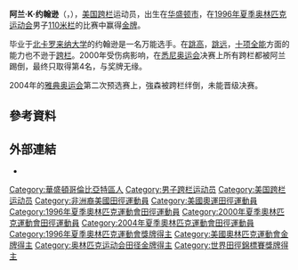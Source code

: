 {{Infobox sportsperson
| name                      = 阿兰·约翰逊<br />Allen Johnson
| image                     = Allen Johnson Helsinki 2005.jpg
| image_size                = 
| alt                       = 
| caption                   = 
| real_name                 = 
| native_name               = 
| native_name_lang          = 
| romanizedname             = 
| english_name              = 
| birth_name                = 
| nationality               = {{USA}}
| national_team             = {{USA}}
| ethnicity                 = 
| hometown                  = {{USA}}
| citizenship               = 
| birth_date                = {{Birth date and age|year=1971|month=3|day=1}}
| birth_place               = {{USA}}華盛頓哥倫比亞特區
| death_date                = 
| death_place               = 
| resting_place             = 
| resting_place_coordinates = 
| monuments                 = 
| residence                 = {{USA}}南卡羅來納州Irmo
| education                 = 北卡羅來納大學教堂山分校
| alma_mater                = Lake Braddock Secondary School<br />北卡羅來納大學教堂山分校
| occupation                = 
| years_active              = 1985 -
| agent                     = Daniel Escamilla
| height                    = {{height|m=1.78}}
| weight                    = {{weight|kg=75}}
| spouse                    = 
| country                   = {{USA}}
| sport                     = 田徑
| position                  = 
| shoots                    = 
| catches                   = 
| disability                = 
| disability_class          = 
| weight_class              = 
| weight_class_type         = 
| rank                      = 
| event                     = 跳高、三級跳遠、跳遠、短跑
| event_type                = 
| collegeteam               = 
| league                    = 
| league_type               = 
| club                      = Nike
| team                      = 
| turnedpro                 = 
| turnedpro_type            = 
| former_partner            = 
| coach                     = Sylvanues Hepburn
| retired                   = 
| coaching                  = 
| worlds                    = 
{{ubl
|'''1994年IAAF世界杯'''：110公尺跨欄（106.7公分）第二名
|'''1995年世界室內田徑錦標賽'''：60公尺跨欄（106.7公分）第一名
|'''1995年世界田徑錦標賽'''：110公尺跨欄（106.7公分）第一名
|'''1995年IAAF大獎總決賽'''：110公尺跨欄（106.7公分）第二名
|'''1997年世界田徑錦標賽'''：4×400公尺接力第八名
|'''1997年世界田徑錦標賽'''：110公尺跨欄（106.7公分）第一名
|'''1998年友好運動會'''：200公尺第五名
|'''1998年友好運動會'''：110公尺跨欄第二名
|'''2001年世界田徑錦標賽'''：110公尺跨欄（106.7公分）第一名
|'''2001年友好運動會'''：110公尺跨欄第一名
|'''2001年IAAF大獎總決賽'''：110公尺跨欄（106.7公分）第二名
|'''2002年IAAF世界杯'''：110公尺跨欄（106.7公分）第二名
|'''2003年世界室內田徑錦標賽'''：60公尺跨欄（106.7公分）第一名
|'''2003年世界田徑錦標賽'''：110公尺跨欄（106.7公分）第一名
|'''2003年IAAF世界田徑總決賽'''：110公尺跨欄（106.7公分）第一名
|'''2004年世界室內田徑錦標賽'''：60公尺跨欄（106.7公分）第一名
|'''2004年IAAF世界田徑總決賽'''：110公尺跨欄（106.7公分）第一名
|'''2005年世界田徑錦標賽'''：110公尺跨欄（106.7公分）第三名
|'''2005年IAAF世界田徑總決賽'''：110公尺跨欄（106.7公分）第一名
|'''2006年IAAF世界田徑總決賽'''：110公尺跨欄（106.7公分）第三名
|'''2006年IAAF世界杯'''：110公尺跨欄（106.7公分）第一名
|'''2007年IAAF世界田徑總決賽'''：110公尺跨欄（106.7公分）第六名
|'''2008年世界室內田徑錦標賽'''：60公尺跨欄（106.7公分）第二名
|'''2010年IAAF鑽石聯賽上海站'''：110公尺跨欄（106.7公分）第五名
}}
| regionals                 = 
| nationals                 = 
{{ubl
|'''1992年NCAA室內田徑錦標賽（Division I）'''：55公尺跨欄第一名
|'''1994年Athletissima'''：110公尺跨欄（106.7公分）第七名
|'''1994年Rieti運動會'''：110公尺跨欄（106.7公分）第二名
|'''1995年美國室內田徑錦標賽'''：60公尺跨欄（106.7公分）第一名
|'''1995年Athletissima'''：110公尺跨欄（106.7公分）第二名
|'''1995年DN Galan'''：110公尺跨欄（106.7公分）第二名
|'''1996年Millrose運動會'''：60公尺跨欄（106.7公分）第四名
|'''1996年Prefontaine經典賽'''：110公尺跨欄（106.7公分）第一名
|'''1996年美國室外田徑錦標賽'''：110公尺跨欄（106.7公分）第一名
|'''1996年DN Galan'''：110公尺跨欄（106.7公分）第一名
|'''1997年美國室外田徑錦標賽'''：110公尺跨欄（106.7公分）第一名
|'''1997年DN Galan'''：200公尺第三名
|'''1998年墨爾本田徑經典賽'''：200公尺第二名
|'''2000年美國室外田徑錦標賽'''：110公尺跨欄（106.7公分）第一名
|'''2001年美國室外田徑錦標賽'''：110公尺跨欄（106.7公分）第一名
|'''2002年美國室內田徑錦標賽'''：60公尺跨欄（106.7公分）第一名
|'''2002年美國室外田徑錦標賽'''：110公尺跨欄（106.7公分）第一名
|'''2003年美國室內田徑錦標賽'''：60公尺跨欄（106.7公分）第一名
|'''2003年美國室外田徑錦標賽'''：110公尺跨欄（106.7公分）第一名
|'''2004年美國室內田徑錦標賽'''：60公尺跨欄（106.7公分）第一名
|'''2004年大阪大獎賽'''：110公尺跨欄（106.7公分）第二名
|'''2004年大阪大獎賽'''：4×100公尺接力第二名
|'''2005年美國室外田徑錦標賽'''：110公尺跨欄（106.7公分）第一名
|'''2007年上海國際田徑黃金大獎賽'''：110公尺跨欄（106.7公分）第四名
|'''2010年Colorful大邱錦標賽'''：110公尺跨欄（106.7公分）第七名
}}
| olympics                  = 
{{ubl
|'''1996年夏季奧林匹克運動會'''：110公尺跨欄（106.7公分）第一名
|'''2000年夏季奧林匹克運動會'''：110公尺跨欄（106.7公分）第四名
}}
| paralympics               = 
| commonwealth              = 
| highestranking            = 
| pb                        = 
{{ubl
|'''跳高'''：2.11公尺 （1989年）
|'''三級跳遠'''：14.83公尺 （1989年）
|'''跳遠'''：8.14公尺 （1993年）
|'''60公尺'''：6.62秒 （1998年）
|'''100公尺'''：10.10秒（W：+7.1，超風速） （1999年）
|'''100公尺'''：10.41秒（W：-0.2） （1999年）
|'''200公尺'''：20.26秒（W：+1.9） （1997年）
|'''400公尺'''：47.92秒 （1999年）
|'''50公尺跨欄'''：6.40秒 （2005年）
|'''55公尺跨欄'''：7.03秒 （1994年）
|'''60公尺跨欄（106.7公分）'''：7.36秒 （2004年）
|'''110公尺跨欄（106.7公分）'''：12.92秒（W：+0.9） （1996年 '''美國室外田徑錦標賽紀錄'''）
|'''400公尺跨欄'''：52.00秒 （1991年）
}}
| medaltemplates            = 
{{MedalCountry|{{USA}}}}
{{MedalSport|男子田徑}}
{{MedalCompetition|Rieti運動會}}
{{MedalSilver|1994年義大利Rieti|110公尺跨欄（106.7公分）}}
{{MedalCompetition|IAAF世界杯}}
{{MedalSilver|1994年英國英格蘭倫敦|110公尺跨欄（106.7公分）}}
{{MedalSilver|2002年西班牙馬德里|110公尺跨欄（106.7公分）}}
{{MedalGold|2006年希臘雅典|110公尺跨欄（106.7公分）}}
{{MedalCompetition|世界室內田徑錦標賽}}
{{MedalGold|1995年西班牙加泰隆尼亞巴塞隆納|60公尺跨欄（106.7公分）}}
{{MedalGold|2003年英國英格蘭伯明罕|60公尺跨欄（106.7公分）}}
{{MedalGold|2004年匈牙利布達佩斯|60公尺跨欄（106.7公分）}}
{{MedalSilver|2008年西班牙瓦倫西亞|60公尺跨欄（106.7公分）}}
{{MedalCompetition|Athletissima}}
{{MedalSilver|1995年瑞士洛桑|110公尺跨欄（106.7公分）}}
{{MedalCompetition|DN Galan}}
{{MedalSilver|1995年瑞典斯德哥爾摩|110公尺跨欄（106.7公分）}}
{{MedalGold|1996年瑞典斯德哥爾摩|110公尺跨欄（106.7公分）}}
{{MedalBronze|1997年瑞典斯德哥爾摩|200公尺}}
{{MedalCompetition|世界田徑錦標賽}}
{{MedalGold|1995年瑞典哥德堡|110公尺跨欄（106.7公分）}}
{{MedalGold|1997年希臘雅典|110公尺跨欄（106.7公分）}}
{{MedalGold|2001年加拿大亞伯達省埃德蒙頓|110公尺跨欄（106.7公分）}}
{{MedalGold|2003年法國巴黎|110公尺跨欄（106.7公分）}}
{{MedalBronze|2005年芬蘭赫爾辛基|110公尺跨欄（106.7公分）}}
{{MedalCompetition|IAAF大獎總決賽}}
{{MedalSilver|1995年摩納哥芳特維耶|110公尺跨欄（106.7公分）}}
{{MedalSilver|2001年澳大利亞墨爾本|110公尺跨欄（106.7公分）}}
{{MedalCompetition|Prefontaine經典賽}}
{{MedalGold|1996年美國俄勒岡州雷恩縣尤金|110公尺跨欄（106.7公分）}}
{{MedalCompetition|夏季奧林匹克運動會}}
{{MedalGold|1996年美國喬治亞州亞特蘭大|110公尺跨欄（106.7公分）}}
{{MedalCompetition|墨爾本田徑經典賽}}
{{MedalSilver|1998年澳大利亞墨爾本|200公尺}}
{{MedalCompetition|友好運動會}}
{{MedalSilver|1998年美國紐約州Uniondale|110公尺跨欄}}
{{MedalGold|2001年澳大利亞布里斯本|110公尺跨欄}}
{{MedalCompetition|IAAF世界田徑總決賽}}
{{MedalGold|2003年摩納哥芳特維耶|110公尺跨欄（106.7公分）}}
{{MedalGold|2004年摩納哥芳特維耶|110公尺跨欄（106.7公分）}}
{{MedalGold|2005年摩納哥芳特維耶|110公尺跨欄（106.7公分）}}
{{MedalBronze|2006年德國斯圖加特|110公尺跨欄（106.7公分）}}
{{MedalCompetition|大阪大獎賽}}
{{MedalSilver|2004年日本大阪府|110公尺跨欄（106.7公分）}}
{{MedalSilver|2004年日本大阪府|4×100公尺接力}}
| show-medals               = 
| medaltemplates-title      = 
| updated                   = 2017年3月7日
}}
'''阿兰·K·约翰逊'''（{{lang-en|Allen K. Johnson}}，{{bd|1971年|3月1日|catIdx=Johnson, Allen}}），[[美国|美国]][[跨栏|跨栏]]运动员，出生在[[华盛顿市|华盛顿市]]，在[[1996年夏季奥林匹克运动会|1996年夏季奥林匹克运动会]]男子[[110米栏|110米栏]]的比赛中赢得[[金牌|金牌]]。

毕业于[[北卡罗来纳大学教堂山分校|北卡罗来纳大学]]的约翰逊是一名万能选手。在[[跳高|跳高]]，[[跳远|跳远]]，[[十项全能|十项全能]]方面的能力也不逊于[[跨栏|跨栏]]。2000年受伤病影响，在[[悉尼奥运会|悉尼奥运会]]决赛上所有跨栏都被阿兰踢倒，最终只取得第4名，与奖牌无缘。

2004年的[[2004年夏季奥林匹克运动会|雅典奥运会]]第二次预选赛上，強森被跨栏绊倒，未能晋级决赛。

== 參考資料 ==
{{Reflist}}

== 外部連結 ==
* {{IAAF name|9298}}

{{男子110米栏奥运冠军}}

{{Authority control}}
{{DEFAULTSORT:Johnson, Allen}}
[[Category:華盛頓哥倫比亞特區人|Category:華盛頓哥倫比亞特區人]]
[[Category:男子跨栏运动员|Category:男子跨栏运动员]]
[[Category:美国跨栏运动员|Category:美国跨栏运动员]]
[[Category:非洲裔美國田徑運動員|Category:非洲裔美國田徑運動員]]
[[Category:美國奧運田徑運動員|Category:美國奧運田徑運動員]]
[[Category:1996年夏季奧林匹克運動會田徑運動員|Category:1996年夏季奧林匹克運動會田徑運動員]]
[[Category:2000年夏季奧林匹克運動會田徑運動員|Category:2000年夏季奧林匹克運動會田徑運動員]]
[[Category:2004年夏季奧林匹克運動會田徑運動員|Category:2004年夏季奧林匹克運動會田徑運動員]]
[[Category:1996年夏季奧林匹克運動會獎牌得主|Category:1996年夏季奧林匹克運動會獎牌得主]]
[[Category:美國奧林匹克運動會金牌得主|Category:美國奧林匹克運動會金牌得主]]
[[Category:奥林匹克运动会田径金牌得主|Category:奥林匹克运动会田径金牌得主]]
[[Category:世界田徑錦標賽獎牌得主|Category:世界田徑錦標賽獎牌得主]]